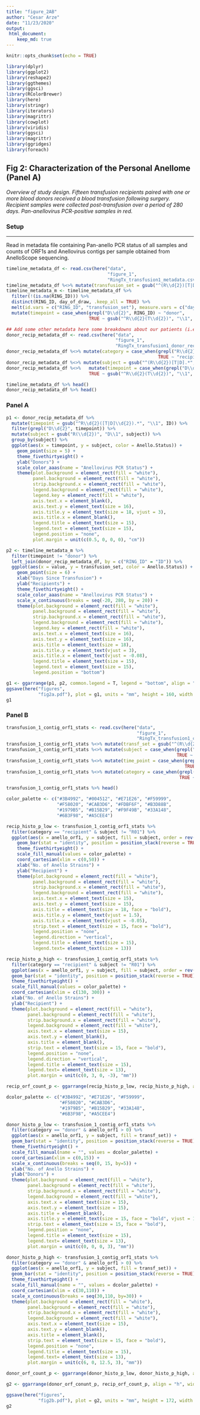 ```yaml
---
title: "figure_2AB"
author: "Cesar Arze"
date: "11/23/2020"
output:
 html_document:
    keep_md: true
---
```


```r
knitr::opts_chunk$set(echo = TRUE)

library(dplyr)
library(ggplot2)
library(reshape2)
library(ggthemes)
library(ggsci)
library(RColorBrewer)
library(here)
library(stringr)
library(iterators)
library(magrittr)
library(cowplot)
library(viridis)
library(ggsci)
library(magrittr)
library(ggridges)
library(foreach)
```

## Fig 2: Characterization of the Personal Anellome (Panel A)
*Overview of study design. Fifteen transfusion recipients paired with one or more blood donors  received a blood transfusion following surgery. Recipient samples were collected post-transfusion over a period of 280 days. Pan-anellovirus PCR-positive samples in red.*


### Setup
***
Read in metadata file containing Pan-anello PCR status of all samples and counts of ORF1s and Anellovirus contigs per sample obtained from AnelloScope sequencing.

```r
timeline_metadata_df <- read.csv(here("data",
                                      "figure_1",
                                      "RingTx_transfusion1_metadata.csv"), header = TRUE)
timeline_metadata_df %<>% mutate(transfusion_set = gsub("^(R\\d{2})[T|D]\\d{2}.*", "\\1", RING_ID))
timeline_metadata_m <- timeline_metadata_df %>%
  filter(!(is.na(RING_ID))) %>% 
  distinct(RING_ID, day_of_draw, .keep_all = TRUE) %>%
  melt(id.vars = c("RING_ID", "transfusion_set"), measure.vars = c("day_of_draw")) %>%
  mutate(timepoint = case_when(grepl("D\\d{2}", RING_ID) ~ "donor",
                               TRUE ~ gsub("^R\\d{2}(T\\d{2})", "\\1", RING_ID)))

## Add some other metadata here some breakdowns about our patients (i.e. Sex or Age)
donor_recip_metadata_df <- read.csv(here("data",
                                         "figure_1",
                                         "RingTx_transfusion1_donor_recip_metadata.csv"), header = TRUE)
donor_recip_metadata_df %<>% mutate(category = case_when(grepl("R\\d{2}D\\d{2}", ID) ~ "donor",
                                                         TRUE ~ "recipient"))
donor_recip_metadata_df %<>% mutate(subject = gsub("^(R\\d{2})[T|D].*", "\\1", ID))
donor_recip_metadata_df %<>%   mutate(timepoint = case_when(grepl("D\\d{2}", ID) ~ "donor",
                               TRUE ~ gsub("^R\\d{2}(T\\d{2})", "\\1", ID)))

timeline_metadata_df %>% head()
donor_recip_metadata_df %>% head()
```

### Panel A

```r

p1 <- donor_recip_metadata_df %>% 
  mutate(timepoint = gsub("^R\\d{2}([T|D]\\d{2}).*", "\\1", ID)) %>%
  filter(grepl("D\\d{2}", timepoint)) %>%
  mutate(subject = gsub("R(\\d{2})", "D\\1", subject)) %>%
  group_by(subject) %>%
  ggplot(aes(x = timepoint, y = subject, color = Anello.Status)) +
    geom_point(size = 5) +
    theme_fivethirtyeight() +
    ylab("Donors") + 
    scale_color_aaas(name = "Anellovirus PCR Status") +
    theme(plot.background = element_rect(fill = "white"),
          panel.background = element_rect(fill = "white"),
          strip.background.x = element_rect(fill = "white"),
          legend.background = element_rect(fill = "white"),
          legend.key = element_rect(fill = "white"),
          axis.text.x = element_blank(),
          axis.text.y = element_text(size = 16),
          axis.title.y = element_text(size = 18, vjust = 3),
          axis.title.x = element_blank(),
          legend.title = element_text(size = 15),
          legend.text = element_text(size = 15),
          legend.position = "none",
          plot.margin = unit(c(0.5, 0, 0, 0), "cm"))

p2 <- timeline_metadata_m %>%
  filter(timepoint != "donor") %>%
  left_join(donor_recip_metadata_df, by = c("RING_ID" = "ID")) %>%
  ggplot(aes(x = value, y = transfusion_set, color = Anello.Status)) +
    geom_point(size = 6) +
    xlab("Days Since Transfusion") +
    ylab("Recipients") +
    theme_fivethirtyeight() +
    scale_color_aaas(name = "Anellovirus PCR Status") +
    scale_x_continuous(breaks = seq(-20, 280, by = 20)) +
    theme(plot.background = element_rect(fill = "white"),
          panel.background = element_rect(fill = "white"),
          strip.background.x = element_rect(fill = "white"),
          legend.background = element_rect(fill = "white"),
          legend.key = element_rect(fill = "white"),
          axis.text.x = element_text(size = 16),
          axis.text.y = element_text(size = 16),
          axis.title = element_text(size = 18),
          axis.title.y = element_text(vjust = 3),
          axis.title.x = element_text(vjust = -0.08),
          legend.title = element_text(size = 15),
          legend.text = element_text(size = 15),
          legend.position = "bottom")

g1 <- ggarrange(p1, p2, common.legend = T, legend = "bottom", align = "hv", ncol = 2, widths = c(.2, .8))
ggsave(here("figures",
            "fig2a.pdf"), plot = g1, units = "mm", height = 160, width = 448, scale = 1)
g1
```

### Panel B

``` r
transfusion_1_contig_orf1_stats <- read.csv(here("data",
                                                 "figure_1",
                                                 "RingTx_transfusion1_contig_and_orf_stats.csv"), header = TRUE)
transfusion_1_contig_orf1_stats %<>% mutate(transf_set = gsub("^(R\\d{2})[T|D].*", "\\1", RING_ID))
transfusion_1_contig_orf1_stats %<>% mutate(subject = case_when(grepl("R\\d{2}D\\d{2}", RING_ID) ~ RING_ID,
                                                                TRUE ~ gsub("^(R\\d{2})[T|D].*", "\\1", RING_ID)))
transfusion_1_contig_orf1_stats %<>% mutate(time_point = case_when(grepl("R\\d{2}D\\d{2}", RING_ID) ~ gsub("R\\d{2}(D\\d{2})", "\\1", RING_ID),
                                                                   TRUE ~ gsub("R\\d{2}(T\\d{2})", "\\1", RING_ID)))
transfusion_1_contig_orf1_stats %<>% mutate(category = case_when(grepl("R\\d{2}D\\d{2}", RING_ID) ~ "donor",
                                                                 TRUE ~ "recipient"))

transfusion_1_contig_orf1_stats %>% head()
```

```r

color_palette <- c("#3B4992", "#004512", "#E71E26", "#F59999",
                   "#F58020", "#CAB3D6", "#FDBF6F", "#B3D88B",
                   "#1979B5", "#B15B29", "#F9F49B", "#33A148",
                   "#6B3F98", "#A5CEE4")

recip_histo_p_low <- transfusion_1_contig_orf1_stats %>%
  filter(category == "recipient" & subject != "R01") %>%
  ggplot(aes(x = anello_orf1, y = subject, fill = subject, order = rev(time_point))) +
    geom_bar(stat = "identity", position = position_stack(reverse = TRUE)) +
    theme_fivethirtyeight() +
    scale_fill_manual(values = color_palette) +
    coord_cartesian(xlim = c(0,50)) +
    xlab("No. of Anello Strains") +
    ylab("Recipient") +
    theme(plot.background = element_rect(fill = "white"),
          panel.background = element_rect(fill = "white"),
          strip.background.x = element_rect(fill = "white"),
          legend.background = element_rect(fill = "white"),
          axis.text.x = element_text(size = 15),
          axis.text.y = element_text(size = 15),
          axis.title = element_text(size = 18, face = "bold"),
          axis.title.y = element_text(vjust = 1.5),
          axis.title.x = element_text(vjust = -0.05),
          strip.text = element_text(size = 15, face = "bold"),
          legend.position = "none",
          legend.direction = "vertical",
          legend.title = element_text(size = 15),
          legend.text= element_text(size = 13))

recip_histo_p_high <- transfusion_1_contig_orf1_stats %>%
  filter(category == "recipient" & subject != "R01") %>%
  ggplot(aes(x = anello_orf1, y = subject, fill = subject, order = rev(time_point))) +
  geom_bar(stat = "identity", position = position_stack(reverse = TRUE)) +
  theme_fivethirtyeight() +
  scale_fill_manual(values = color_palette) +
  coord_cartesian(xlim = c(130, 300)) +
  xlab("No. of Anello Strains") +
  ylab("Recipient") +
  theme(plot.background = element_rect(fill = "white"),
        panel.background = element_rect(fill = "white"),
        strip.background.x = element_rect(fill = "white"),
        legend.background = element_rect(fill = "white"),
        axis.text.x = element_text(size = 15),
        axis.text.y = element_blank(),
        axis.title = element_blank(),
        strip.text = element_text(size = 15, face = "bold"),
        legend.position = "none",
        legend.direction = "vertical",
        legend.title = element_text(size = 15),
        legend.text= element_text(size = 13),
        plot.margin = unit(c(0, 3, 0, -3), "mm"))

recip_orf_count_p <- ggarrange(recip_histo_p_low, recip_histo_p_high, align = "h", widths = c(.6, .4))

dcolor_palette <- c("#3B4992", "#E71E26", "#F59999",
                    "#F58020", "#CAB3D6",
                    "#1979B5", "#B15B29", "#33A148",
                    "#6B3F98", "#A5CEE4")

donor_histo_p_low <- transfusion_1_contig_orf1_stats %>%
  filter(category == "donor" & anello_orf1 > 0) %>%
  ggplot(aes(x = anello_orf1, y = subject, fill = transf_set)) +
  geom_bar(stat = "identity", position = position_stack(reverse = TRUE)) +
  theme_fivethirtyeight() +
  scale_fill_manual(name = "", values = dcolor_palette) +
  coord_cartesian(xlim = c(0,15)) +
  scale_x_continuous(breaks = seq(0, 15, by=5)) +
  xlab("No. of Anello Strains") +
  ylab("Donors") +
  theme(plot.background = element_rect(fill = "white"),
        panel.background = element_rect(fill = "white"),
        strip.background.x = element_rect(fill = "white"),
        legend.background = element_rect(fill = "white"),
        axis.text.x = element_text(size = 15),
        axis.text.y = element_text(size = 15),
        axis.title = element_blank(),
        axis.title.y = element_text(size = 15, face = "bold", vjust = 1.5),
        strip.text = element_text(size = 15, face = "bold"),
        legend.position = "none",
        legend.title = element_text(size = 15),
        legend.text= element_text(size = 13),
        plot.margin = unit(c(0, 0, 0, 3), "mm"))

donor_histo_p_high <- transfusion_1_contig_orf1_stats %>%
  filter(category == "donor" & anello_orf1 > 0) %>%
  ggplot(aes(x = anello_orf1, y = subject, fill = transf_set)) +
  geom_bar(stat = "identity", position = position_stack(reverse = TRUE)) +
  theme_fivethirtyeight() +
  scale_fill_manual(name = "", values = dcolor_palette) +
  coord_cartesian(xlim = c(30,110)) + 
  scale_x_continuous(breaks = seq(30,110, by=30)) +
  theme(plot.background = element_rect(fill = "white"),
        panel.background = element_rect(fill = "white"),
        strip.background.x = element_rect(fill = "white"),
        legend.background = element_rect(fill = "white"),
        axis.text.x = element_text(size = 15),
        axis.text.y = element_blank(),
        axis.title = element_blank(),
        strip.text = element_text(size = 15, face = "bold"),
        legend.position = "none",
        legend.title = element_text(size = 15),
        legend.text= element_text(size = 13),
        plot.margin = unit(c(6, 0, 12.5, 3), "mm"))

donor_orf_count_p <- ggarrange(donor_histo_p_low, donor_histo_p_high, align = "h", widths = c(.7, .3))

g2 <- ggarrange(donor_orf_conunt_p, recip_orf_count_p, align = "h", widths = c(.3, .7))

ggsave(here("figures",
            "fig2b.pdf"), plot = g2, units = "mm", height = 172, width = 441, device = cairo_pdf, scale = 1)
g2
```